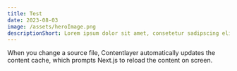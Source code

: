 ```yaml
---
title: Test
date: 2023-08-03
image: /assets/heroImage.png
descriptionShort: Lorem ipsum dolor sit amet, consetetur sadipscing elitr, sed diam nonumy eirmod tempor invidunt ut labore et dolore magna aliquyam erat, sed diam voluptua.
---
```


When you change a source file, Contentlayer automatically updates the content cache, which prompts Next.js to reload the content on screen.
